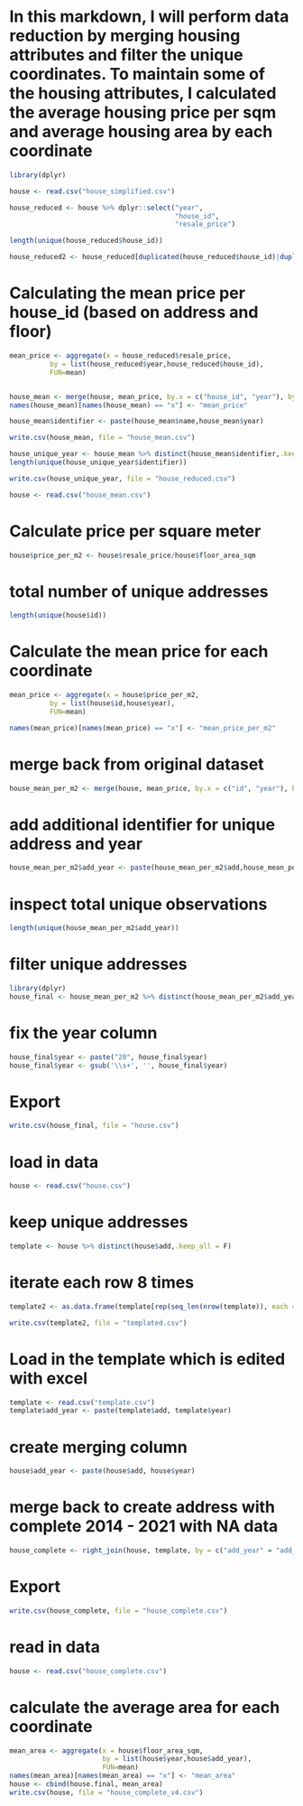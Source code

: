 # In this markdown, I will perform data reduction by merging housing attributes and filter the unique coordinates. To maintain some of the housing attributes, I calculated the average housing price per sqm and average housing area by each coordinate

```r
library(dplyr)
```

```r
house <- read.csv("house_simplified.csv")
```

```r
house_reduced <- house %>% dplyr::select("year",
                                         "house_id",
                                         "resale_price")
```

```r
length(unique(house_reduced$house_id))
```

```r
house_reduced2 <- house_reduced[duplicated(house_reduced$house_id)|duplicated(house_reduced$house_id, fromLast = TRUE),]
```

# Calculating the mean price per house_id (based on address and floor)
```r
mean_price <- aggregate(x = house_reduced$resale_price,
          by = list(house_reduced$year,house_reduced$house_id),
          FUN=mean)


house_mean <- merge(house, mean_price, by.x = c("house_id", "year"), by.y = c("Group.2", "Group.1"))
names(house_mean)[names(house_mean) == "x"] <- "mean_price"

house_mean$identifier <- paste(house_mean$name,house_mean$year)
```

```r
write.csv(house_mean, file = "house_mean.csv")
```

```r
house_unique_year <- house_mean %>% distinct(house_mean$identifier,.keep_all = T)
length(unique(house_unique_year$identifier))
```

```r
write.csv(house_unique_year, file = "house_reduced.csv")
```

```r
house <- read.csv("house_mean.csv")
```

# Calculate price per square meter 
```r
house$price_per_m2 <- house$resale_price/house$floor_area_sqm
```

# total number of unique addresses
```r
length(unique(house$id))
```

# Calculate the mean price for each coordinate
```r
mean_price <- aggregate(x = house$price_per_m2,
          by = list(house$id,house$year),
          FUN=mean)

names(mean_price)[names(mean_price) == "x"] <- "mean_price_per_m2"
```

# merge back from original dataset
```r
house_mean_per_m2 <- merge(house, mean_price, by.x = c("id", "year"), by.y = c("Group.1", "Group.2"))
```

# add additional identifier for unique address and year
```r
house_mean_per_m2$add_year <- paste(house_mean_per_m2$add,house_mean_per_m2$year)
```

# inspect total unique observations
```r
length(unique(house_mean_per_m2$add_year))
```

# filter unique addresses
```r
library(dplyr)
house_final <- house_mean_per_m2 %>% distinct(house_mean_per_m2$add_year,.keep_all = T)
```

# fix the year column
```r
house_final$year <- paste("20", house_final$year)
house_final$year <- gsub('\\s+', '', house_final$year)
```

# Export
```r
write.csv(house_final, file = "house.csv")
```

# load in data
```r
house <- read.csv("house.csv")
```

# keep unique addresses
```r
template <- house %>% distinct(house$add,.keep_all = F)
```

# iterate each row 8 times
```r
template2 <- as.data.frame(template[rep(seq_len(nrow(template)), each = 8), ])
```

```r
write.csv(template2, file = "templated.csv")
```

# Load in the template which is edited with excel
```r
template <- read.csv("template.csv")
template$add_year <- paste(template$add, template$year)
```

# create merging column
```r
house$add_year <- paste(house$add, house$year)
```

# merge back to create address with complete 2014 - 2021 with NA data
```r
house_complete <- right_join(house, template, by = c("add_year" = "add_year"))
```

# Export
```r
write.csv(house_complete, file = "house_complete.csv")
```

# read in data
```r
house <- read.csv("house_complete.csv")
```

# calculate the average area for each coordinate
```r
mean_area <- aggregate(x = house$floor_area_sqm,
                       by = list(house$year,house$add_year),
                       FUN=mean)
names(mean_area)[names(mean_area) == "x"] <- "mean_area"
house <- cbind(house.final, mean_area)
write.csv(house, file = "house_complete_v4.csv")
```







